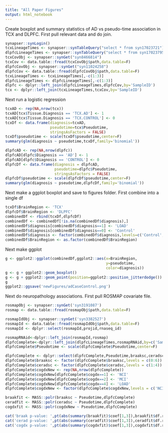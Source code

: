 ```yaml
---
title: "All Paper Figures"
output: html_notebook
---
```


Create boxplot and summary statistics of AD vs pseudo-time association in TCX and DLPFC.  First pull relevant data and do join.

```r
synapser::synLogin()
tcxLineageTimes <- synapser::synTableQuery("select * from syn17023721")$asDataFrame()
dlpfcLineageTimes <- synapser::synTableQuery("select * from syn17023795")$asDataFrame()
tcxCovObj <- synapser::synGet("syn8466814")
tcxCov <- data.table::fread(tcxCovObj$path,data.table=F)
dlpfcCovObj <- synapser::synGet("syn11024258")
dlpfcCov <- data.table::fread(dlpfcCovObj$path,data.table=F)
tcxLineageTimes <- tcxLineageTimes[,-c(1:3)]
dlpfcLineageTimes <- dlpfcLineageTimes[,-c(1:3)]
dlpfc <- dplyr::left_join(dlpfcLineageTimes,dlpfcCov,by='SampleID')
tcx <- dplyr::left_join(tcxLineageTimes,tcxCov,by='SampleID')
```

Next run a logistic regression

```r
tcxAD <- rep(NA,nrow(tcx))
tcxAD[tcx$Tissue.Diagnosis == 'TCX.AD'] <- 1
tcxAD[tcx$Tissue.Diagnosis == 'TCX.CONTROL'] <- 0
tcxDf <- data.frame(diagnosis=tcxAD,
                    pseudotime=tcx$Pseudotime,
                    stringsAsFactors = FALSE)
tcxDf$pseudotime <- scale(tcxDf$pseudotime,center=F)
summary(glm(diagnosis ~ pseudotime,tcxDf,family='binomial'))

dlpfcAD <- rep(NA,nrow(dlpfc))
dlpfcAD[dlpfc$Diagnosis == 'AD'] <- 1
dlpfcAD[dlpfc$Diagnosis == 'CONTROL'] <- 0
dlpfcDf <- data.frame(diagnosis = dlpfcAD,
                      pseudotime=dlpfc$Pseudotime,
                      stringsAsFactors = FALSE)
dlpfcDf$pseudotime <- scale(dlpfcDf$pseudotime,center=F)
summary(glm(diagnosis ~ pseudotime,dlpfcDf,family='binomial'))

```

Next make a ggplot boxplot and save to figures folder.  First combine into a single df

```r
tcxDf$BrainRegion <- 'TCX'
dlpfcDf$BrainRegion <- 'DLPFC'
combinedDf <- rbind(tcxDf,dlpfcDf)
combinedDf <- combinedDf[!is.na(combinedDf$diagnosis),]
combinedDf$diagnosis[combinedDf$diagnosis==1] <- 'LOAD'
combinedDf$diagnosis[combinedDf$diagnosis==0] <- 'Control'
combinedDf$diagnosis <- factor(combinedDf$diagnosis,levels=c('Control','LOAD'))
combinedDf$BrainRegion <- as.factor(combinedDf$BrainRegion)

```

Next make ggplot

```r
g <- ggplot2::ggplot(combinedDf,ggplot2::aes(x=BrainRegion,
                                             y=pseudotime,
                                             color=diagnosis))
g <- g + ggplot2::geom_boxplot()
g <- g + ggplot2::geom_point(position=ggplot2::position_jitterdodge())
g
ggplot2::ggsave('newFigures/adCaseControl.png')
```

Next do neuropathology associations.  First pull ROSMAP covariate file.

```r
rosmapObj <- synapser::synGet('syn3191087')
rosmap <- data.table::fread(rosmapObj$path,data.table=F)

rosmapIdObj <- synapser::synGet('syn3382527')
rosmapId <- data.table::fread(rosmapIdObj$path,data.table=F)
rosmapId <- dplyr::select(rosmapId,projid,rnaseq_id)

rosmapRNAid<-dplyr::left_join(rosmapId,rosmap)
dlpfcComplete<-dplyr::left_join(dlpfcLineageTimes,rosmapRNAid,by=c('SampleID'='rnaseq_id'))
dlpfcComplete$Pseudotime <- scale(dlpfcComplete$Pseudotime,center=F)

dlpfcComplete <- dplyr::select(dlpfcComplete,Pseudotime,braaksc,ceradsc,cogdx)
dlpfcComplete$braaksc <- factor(dlpfcComplete$braaksc,levels = c(0:6))
dlpfcComplete$ceradsc <- factor(dlpfcComplete$ceradsc,levels = c(1:4))
dlpfcComplete$cogdxNew <- rep(NA,nrow(dlpfcComplete))
dlpfcComplete$cogdxNew[dlpfcComplete$cogdx==1] <- 'NCI'
dlpfcComplete$cogdxNew[dlpfcComplete$cogdx==2] <- 'MCI'
dlpfcComplete$cogdxNew[dlpfcComplete$cogdx==4] <- 'LOAD'
dlpfcComplete$cogdxNew <- factor(dlpfcComplete$cogdxNew,levels = c('NCI','MCI','LOAD'))

braakfit <- MASS::polr(braaksc ~ Pseudotime,dlpfcComplete)
ceradfit <- MASS::polr(ceradsc ~ Pseudotime,dlpfcComplete)
cogdxfit <- MASS::polr(cogdxNew ~ Pseudotime,dlpfcComplete)

cat('braak p-value: ',pt(abs(summary(braakfit)$coef[1,3]),braakfit$df.residual,lower.tail=F)*2,'\n')
cat('cerad p-value: ',pt(abs(summary(ceradfit)$coef[1,3]),ceradfit$df.residual,lower.tail=F)*2,'\n')
cat('cogdx p-value: ',pt(abs(summary(cogdxfit)$coef[1,3]),cogdxfit$df.residual,lower.tail=F)*2,'\n')


```

